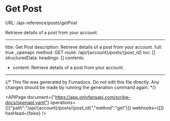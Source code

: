 # Get Post
URL: /api-reference/posts/getPost

Retrieve details of a post from your account.

***

title: Get Post
description: Retrieve details of a post from your account.
full: true
_openapi:
method: GET
route: /api/{account}/posts/{post_id}
toc: []
structuredData:
headings: []
contents:

* content: Retrieve details of a post from your account.

***

{/* This file was generated by Fumadocs. Do not edit this file directly. Any changes should be made by running the generation command again. */}

<APIPage document={"https://app.onlyfansapi.com/scribe-docs/openapi.yaml"} operations={[{"path":"/api/{account}/posts/{post_id}","method":"get"}]} webhooks={[]} hasHead={false} />
